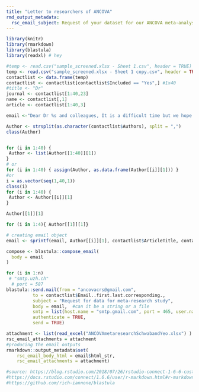 ```yaml
---
title: "Letter to researchers of ANCOVA"
rmd_output_metadata:
  rsc_email_subject: Request of your dataset for our ANCOVA meta-analysis
---
```


```r
library(knitr)
library(rmarkdown)
library(blastula)
library(readxl) # hey
```

```r
#temp <- read.csv("sample_screened.xlsx - Sheet 1.csv", header = TRUE)
temp <- read.csv("sample_screened.xlsx - Sheet 1 copy.csv", header = TRUE)
contactlist <- data.frame(temp)
contactlist <- contactlist[contactlist$Included == "Yes",] #1x40
#title <- "Dr"
journal <- contactlist[1:40,23]
name <- contactlist[,1]
article <- contactlist[1:40,3]
```


```r
email <-"Dear Dr %s and colleagues, It is a difficult time but we hope this email finds you well. We are researchers at the Centre for Reproducible Science at University of Zurich, Switzerland. We are interested in re-analyzing studies using Analysis of Covariance (ANCOVA) published in highly ranked journals and in the fields of medicine, multidisciplinary science, neuroscience and psychiatry. We want to explore how many studies share data when requested and if we are able to reanalyze results from ANCOVA. Our study has been registered and the protocol is available here: https://osf.io/4mfdh/. Your study entitled ‘%s’ recently published in ‘%s’ is one such study we had sampled. We would greatly appreciate it if you can share with us a minimal dataset from your study (with explained labels for each variable) and some analysis code that might be relevant. We do not require the full data, only the minimal dataset to reproduce the ANCOVA result. Also, if your paper contains multiple ANCOVAs, we only aim to reproduce the first one reported in the paper. We kindly ask you to specify which are your dependent variables, independent variables and covariates in the excel file attached. We would highly appreciate it if data can be made available in the next 14 days, if possible. It is a difficult time but we hope for your support so we can continue our research project. The findings of our study are aimed to improve teaching of best statistical practices and to improve the reproducibility of research findings. We thank you for your assistance in advance. Please reach out to us if you have any questions and we would be happy to elaborate more on the purpose of our study. Kind regards,Simon Schwab Audrey Yeo \\n -- Simon Schwab, PhD University of Zurich Center for Reproducible Science Hirschengraben 84 | 8001 Zurich | Switzerland | Phone: +41 44 63 44976 | simon.schwab@uzh.ch | www.crs.uzh.ch | https://schw4b.github.io"

Author <- strsplit(as.character(contactlist$Authors), split = ",")
class(Author)


for (i in 1:40) {
 Author <- list(Author[[1:40]][1])
}
# or
for (i in 1:40) { assign(Author, as.data.frame(Author[[i]][1])) }
#or
i = as.vector(seq(1,40,1))
class(i)
for (i in 1:40) {
 Author <- Author[[i]][1]
}

Author[[1]][1]

for (i in 1:4){ Author[[1]][1]}

# creating email object
email <- sprintf(email, Author[[i]][1], contactlist$ArticleTitle, contactlist$JournalTitle) 

compose <- blastula::compose_email(
  body = email
)


```



```r
for (i in 1:n)
 # "smtp.uzh.ch"
  # port = 587
blastula::send.mail(from = "ancovacrs@gmail.com",
          to = contactlist$Email..first.last.corresponding.,
          subject = "Request for data for meta-research study",
          body = email,  #can it be a string or a file
          smtp = list(host.name = "smtp.gmail.com", port = 465, user.name = "ancovacrs@gmail.com", passwd = "ancova_crs2020", ssl = TRUE),              
          authenticate = TRUE,
          send = TRUE)

attachment <- list(read_excel("ANCOVAmetaresearchSchwabandYeo.xlsx") )
rsc_email_attachments = attachment
#producing the email outputs
rmarkdown::output_metadata$set(
    rsc_email_body_html = email$html_str,
    rsc_email_attachments = attachment)

```



```r
#source: https://blog.rstudio.com/2018/07/26/rstudio-connect-1-6-6-custom-emails/
#https://docs.rstudio.com/connect/1.6.6/user/r-markdown.html#r-markdown-email-body
#https://github.com/rich-iannone/blastula
```

